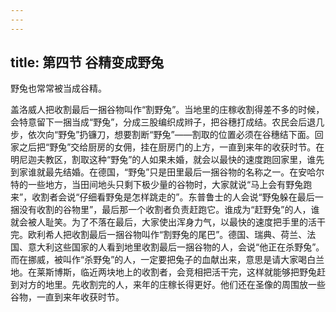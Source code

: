 ```yaml
---
---
---
```

title: 第四节 谷精变成野兔
---




野兔也常常被当成谷精。

盖洛威人把收割最后一捆谷物叫作“割野兔”。当地里的庄稼收割得差不多的时候，会特意留下一捆当成“野兔”，分成三股编织成辫子，把谷穗打成结。农民会后退几步，依次向“野兔”扔镰刀，想要割断“野兔”——割取的位置必须在谷穗结下面。回家之后把“野兔”交给厨房的女佣，挂在厨房门的上方，一直到来年的收获时节。在明尼迦夫教区，割取这种“野兔”的人如果未婚，就会以最快的速度跑回家里，谁先到家谁就最先结婚。在德国，“野兔”只是田里最后一捆谷物的名称之一。在安哈尔特的一些地方，当田间地头只剩下极少量的谷物时，大家就说“马上会有野兔跑来”，收割者会说“仔细看野兔是怎样跳走的”。东普鲁士的人会说“野兔躲在最后一捆没有收割的谷物里”，最后那一个收割者负责赶跑它。谁成为“赶野兔”的人，谁就会被人耻笑。为了不落在最后，大家使出浑身力气，以最快的速度把手里的活干完。欧利希人把收割最后一捆谷物叫作“割野兔的尾巴”。德国、瑞典、荷兰、法国、意大利这些国家的人看到地里收割最后一捆谷物的人，会说“他正在杀野兔”。而在挪威，被叫作“杀野兔”的人，一定要把兔子的血献出来，意思是请大家喝白兰地。在莱斯博斯，临近两块地上的收割者，会竞相把活干完，这样就能够把野兔赶到对方的地里。先收割完的人，来年的庄稼长得更好。他们还在圣像的周围放一些谷物，一直到来年收获时节。